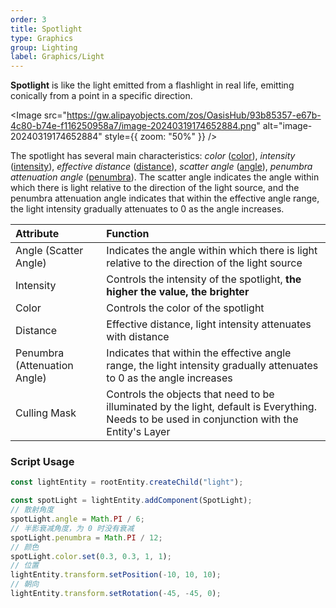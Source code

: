 ```yaml
---
order: 3
title: Spotlight
type: Graphics
group: Lighting
label: Graphics/Light
---
```


**Spotlight** is like the light emitted from a flashlight in real life, emitting conically from a point in a specific direction.

<Image src="https://gw.alipayobjects.com/zos/OasisHub/93b85357-e67b-4c80-b74e-f116250958a7/image-20240319174652884.png" alt="image-20240319174652884" style={{ zoom: "50%" }} />

The spotlight has several main characteristics: _color_ ([color](/apis/core/#SpotLight-color)), _intensity_ ([intensity](/apis/core/#SpotLight-intensity)), _effective distance_ ([distance](/apis/core/#SpotLight-distance)), _scatter angle_ ([angle](/apis/core/#SpotLight-angle)), _penumbra attenuation angle_ ([penumbra](/apis/core/#SpotLight-penumbra)). The scatter angle indicates the angle within which there is light relative to the direction of the light source, and the penumbra attenuation angle indicates that within the effective angle range, the light intensity gradually attenuates to 0 as the angle increases.

| Attribute              | Function                                                                 |
| :--------------------- | :------------------------------------------------------------------------ |
| Angle (Scatter Angle)  | Indicates the angle within which there is light relative to the direction of the light source |
| Intensity              | Controls the intensity of the spotlight, **the higher the value, the brighter** |
| Color                  | Controls the color of the spotlight                                       |
| Distance               | Effective distance, light intensity attenuates with distance              |
| Penumbra (Attenuation Angle) | Indicates that within the effective angle range, the light intensity gradually attenuates to 0 as the angle increases |
| Culling Mask           | Controls the objects that need to be illuminated by the light, default is Everything. Needs to be used in conjunction with the Entity's Layer |

### Script Usage

```typescript
const lightEntity = rootEntity.createChild("light");

const spotLight = lightEntity.addComponent(SpotLight);
// 散射角度
spotLight.angle = Math.PI / 6;
// 半影衰减角度，为 0 时没有衰减
spotLight.penumbra = Math.PI / 12;
// 颜色
spotLight.color.set(0.3, 0.3, 1, 1);
// 位置
lightEntity.transform.setPosition(-10, 10, 10);
// 朝向
lightEntity.transform.setRotation(-45, -45, 0);
```
